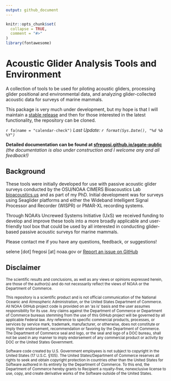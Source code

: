 ```yaml
---
output: github_document
---
```


<!-- README.md is generated from README.Rmd. Please edit that file -->


```r
knitr::opts_chunk$set(
  collapse = TRUE,
  comment = "#>"
)
library(fontawesome)
```

# Acoustic Glider Analysis Tools and Environment

A collection of tools to be used for piloting acoustic gliders, processing glider positional and environmental data, and analyzing glider-collected acoustic data for surveys of marine mammals. 

This package is very much under development, but my hope is that I will maintain a [stable release](https://github.com/sfregosi/agate-public/releases) and then for those interested in the latest functionality, the repository can be cloned.

`r fa(name = "calendar-check")` *Last Update: `r format(Sys.Date(), "%d %b %Y")`*

**Detailed documentation can be found at [sfregosi.github.io/agate-public](https://sfregosi.github.io/agate-public)**
*(the documentation is also under construction and I welcome any and all feedback!)*

## Background

These tools were initially developed for use with passive acoustic glider surveys conducted by the OSU/NOAA CIMERS Bioacoustics Lab [bioacoustics.us](https://bioacoustics.us){index='_blank'} and as part of my PhD. Initial development was for surveys using Seaglider platforms and either the Wideband Intelligent Signal Processor and Recorder (WISPR) or PMAR-XL recording systems. 

Through NOAA's Uncrewed Systems Initiative (UxS) we received funding to develop and improve these tools into a more broadly applicable and user-friendly tool box that could be used by all interested in conducting glider-based passive acoustic surveys for marine mammals. 

Please contact me if you have any questions, feedback, or suggestions!

selene [dot] fregosi [at] noaa.gov or [Report an issue on GitHub](https://github.com/sfregosi/agate-public/issues/new){target='_blank'}


## Disclaimer

<sub>The scientific results and conclusions, as well as any views or opinions expressed herein, are those of the author(s) and do not necessarily reflect the views of NOAA or the Department of Commerce.</sub>

<sub>This repository is a scientific product and is not official communication of the National Oceanic and Atmospheric Administration, or the United States Department of Commerce. All NOAA GitHub project code is provided on an 'as is' basis and the user assumes responsibility for its use. Any claims against the Department of Commerce or Department of Commerce bureaus stemming from the use of this GitHub project will be governed by all applicable Federal law. Any reference to specific commercial products, processes, or services by service mark, trademark, manufacturer, or otherwise, does not constitute or imply their endorsement, recommendation or favoring by the Department of Commerce. The Department of Commerce seal and logo, or the seal and logo of a DOC bureau, shall not be used in any manner to imply endorsement of any commercial product or activity by DOC or the United States Government.</sub>

<sub>Software code created by U.S. Government employees is not subject to copyright in the United States (17 U.S.C. §105). The United States/Department of Commerce reserves all rights to seek and obtain copyright protection in countries other than the United States for Software authored in its entirety by the Department of Commerce. To this end, the Department of Commerce hereby grants to Recipient a royalty-free, nonexclusive license to use, copy, and create derivative works of the Software outside of the United States.</sub>